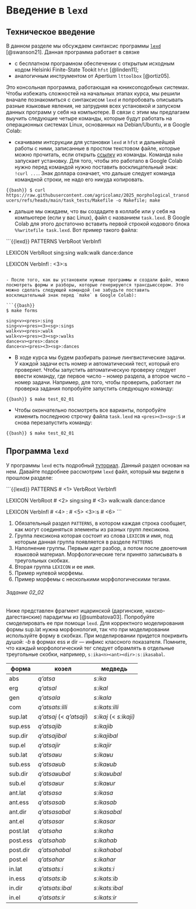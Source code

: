 # Введение в `lexd`

## Техническое введение

В данном разделе мы обсуждаем синтаксис программы [`lexd`](https://github.com/apertium/lexd/blob/main/Usage.md) [@swanson21]. Данная программа работает в связке 

- с бесплатном програмном обеспечении с открытым исходным кодом Helsinki Finite-State Tookit `hfst` [@linden11];
- аналогичным инструментом от Apertium `lttoolbox` [@ortiz05].

Это консольная программа, работающая на юниксоподобных системах. Чтобы избежать сложностей на начальных этапах курса, мы решили вначале познакомиться с синтаксисом `lexd` и попробовать описывать разные языковые явления, не затрудняя всех установкой и запуском данных программ у себя на компьютере. В связи с этим мы предлагаем выучить следующие четыре команды, которые будут работать на операционных системах Linux, основанных на Debian/Ubuntu, и в Google Colab:

- скачиваем интсрукции для установки `lexd` и `hfst` и дальнейшей работы с ними, записанные в простом текстовом файле, которые можно прочитать, если открыть [ссылку](https://shorturl.at/0bBXE) из команды. Команда `make` запускает установку. Для того, чтобы это работало в Google Colab нужно перед командой нужно поставить восклицательный знак: `!curl ...`. Знак доллара означает, что дальше следует команда командной строки, не надо его никуда копировать.

```{{bash}}
$ curl https://raw.githubusercontent.com/agricolamz/2025_morphological_transducers/refs/heads/main/task_tests/Makefile -o Makefile; make
```

- дальше мы ожидаем, что вы создадите в коллабе или у себя на компьютере (если у вас Linux), файл с названием `task.lexd`. В Google Colab для этого достаточно вставить первой строкой кодового блока `%%writefile task.lexd`. Вот пример такого файла:

```{{lexd}}
PATTERNS
VerbRoot VerbInfl

LEXICON VerbRoot
sing<v>:sing
walk<v>:walk
dance<v>:dance

LEXICON VerbInfl
<pres>:
<pres><3><sg>:s
```

- После того, как вы установили нужные программы и создали файл, можно посмотреть формы и разборы, которые генерируются трансдьюссером. Это можно сделать следующей командой (не забудьте поставить восклицательный знак перед `make` в Google Colab):

```{{bash}}
$ make forms

sing<v><pres>:sing
sing<v><pres><3><sg>:sings
walk<v><pres>:walk
walk<v><pres><3><sg>:walks
dance<v><pres>:dance
dance<v><pres><3><sg>:dances
```

- В ходе курса мы будем разбирать разные лингвистические задачи. У каждой задачи есть номер и автоматический тест, который его проверяет. Чтобы запустить автоматическую проверку следует ввести команду, где первое число -- номер раздела, а второе число -- номер задачи. Например, для того, чтобы проверить, работает ли проверка задания попробуйте запустить следующую команду:

```{{bash}}
$ make test_02_01
```

- Чтобы окончательно посмотреть все варианты, попробуйте изменить последнюю строчку файла `task.lexd` на `<pres><3><sg>:S` и снова перезапустить команду:

```{{bash}}
$ make test_02_01
```

## Программа `lexd`

У программы `lexd` есть подробный [туториал](https://github.com/apertium/lexd/blob/main/Usage.md). Данный раздел основан на нем. Давайте подробнее рассмотрим `lexd` файл, который мы видели в прошлом разделе:

```{{lexd}}
PATTERNS            # <1>
VerbRoot VerbInfl   

LEXICON VerbRoot    # <2>
sing<v>:sing        # <3>
walk<v>:walk
dance<v>:dance

LEXICON VerbInfl    # <4>
<pres>:             # <5>
<pres><3><sg>:s     # <6>
```

1. Обязательный раздел `PATTERNS`, в котором каждая строка сообщает, как могут соединяться элементы из разных групп лексикона.
2. Группа лексикона которая состоит из слова `LEXICON` и имя, под которым данная группа появляется в разделе `PATTERNS`
3. Наполнение группы. Первым идет разбор, а потом после двоеточия языковой материал. Морфологические теги принято записывать в треугольных скобках.
4. Вторая группа `LEXICON` и ее имя.
5. Пример нулевой морфемы.
6. Пример морфемы с несколькими морфологическими тегами.

::: {.callout-note}

###### Задание 02_02 

Ниже представлен фрагмент ицаринской (даргинские, нахско-дагестанские) парадигмы из [@sumbatova03]. Попробуйте смоделировать ее при помощи `lexd`. Для корректного моделирования формы sup.lat нужна морфонология, так что при моделировании используйте форму в скобках. При моделировании придется покривить душой: *-b* в формах ess и dir --- инфикс классного показателя. Помните, что каждый морфологический тег следует обрамлять в отдельные треугольные скобки, например, `sːika<n><ant><dir>:sːikasabal`.

| форма    | козел                    | медведь                |
|----------|--------------------------|------------------------|
| abs      | _q’atsa_                 | _sːika_                |
| erg      | _q’atsal_                | _sːikal_               |
| gen      | _q’atsala_               | _sːikala_              |
| com      | _q’atsatsːilli_          | _sːikatsːilli_         |
| sup.lat  | _q’atsaj_ (< _q’atsaji_) | _sːikaj_ (< _sːikaji)_ |
| sup.ess  | _q’atsajib_              | _sːikajib_             |
| sup.dir  | _q’atsajibal_            | _sːikajibal_           |
| sup.el   | _q’atsajir_              | _sːikajir_             |
| sub.lat  | _q’atsaʁu_               | _sːikaʁu_              |
| sub.ess  | _q’atsaʁub_              | _sːikaʁub_             |
| sub.dir  | _q’atsaʁubal_            | _sːikaʁubal_           |
| sub.el   | _q’atsaʁur_              | _sːikaʁur_             |
| ant.lat  | _q’atsasa_               | _sːikasa_              |
| ant.ess  | _q’atsasab_              | _sːikasab_             |
| ant.dir  | _q’atsasabal_            | _sːikasabal_           |
| ant.el   | _q’atsasar_              | _sːikasar_             |
| post.lat | _q’atsaha_               | _sːikaha_              |
| post.ess | _q’atsahab_              | _sːikahab_             |
| post.dir | _q’atsahabal_            | _sːikahabal_           |
| post.el  | _q’atsahar_              | _sːikahar_             |
| in.lat   | _q’atsatsːi_             | _sːikatsːi_            |
| in.ess   | _q’atsatsːib_            | _sːikatsːib_           |
| in.dir   | _q’atsatsːibal_          | _sːikatsːibal_         |
| in.el    | _q’atsatsːir_            | _sːikatsːir_           |

:::
